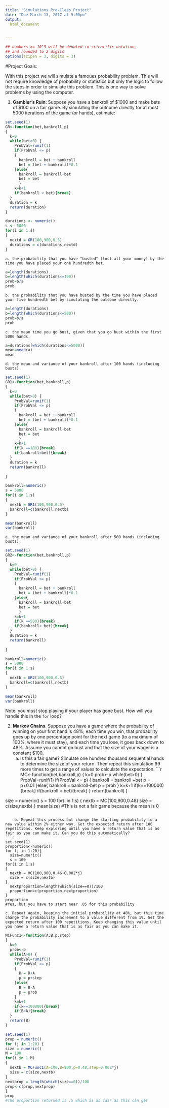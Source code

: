 ```yaml
---
title: "Simulations Pre-Class Project"
date: "Due March 13, 2017 at 5:00pm"
output:
  html_document


---
```


<style type="text/css">
.table {

    width: 80%;
    margin-left:10%; 
    margin-right:10%;
}
</style>
```r
## numbers >= 10^5 will be denoted in scientific notation,
## and rounded to 2 digits
options(scipen = 3, digits = 3)
```




#Project Goals:


With this project we will simulate a famoues probability problem. This will not require knowledge of probability or statistics but only the logic to follow the steps in order to simulate this problem. This is one way to solve problems by using the computer. 

 1. **Gambler's Ruin**: Suppose you have a bankroll of $1000 and make bets of $100 on a fair game. By simulating the outcome directly for at most 5000 iterations of the game (or hands), estimate:
```r
set.seed(1)
GR<-function(bet,bankroll,p)
{
  k=0
  while(bet>0) {
    ProbVal=runif(1)
    if(ProbVal <= p)
    {
      bankroll = bet + bankroll
      bet = (bet + bankroll)*0.1
    }else{
      bankroll = bankroll-bet
      bet = bet
      }
    k=k+1
    if(bankroll < bet){break}
  }
  duration = k
  return(duration)
}

durations <- numeric()
s <- 5000
for(i in 1:s)
{
  nextd = GR(100,900,0.5)
  durations = c(durations,nextd)
}
```
 
    a. the probability that you have "busted" (lost all your money) by the time you have placed your one hundredth bet. 
```r
a=length(durations)
b=length(which(durations<=100))
prob=b/a
prob
```
    
    b. the probability that you have busted by the time you have placed your five hundredth bet by simulating the outcome directly. 
```r
a=length(durations)
b=length(which(durations<=500))
prob=b/a
prob
```
    
    c. the mean time you go bust, given that you go bust within the first 5000 hands.
```r
a=durations[which(durations<=5000)]
mean=mean(a)
mean
```
    
    d. the mean and variance of your bankroll after 100 hands (including busts).
```r
set.seed(1)
GR1<-function(bet,bankroll,p)
{
  k=0
  while(bet>0) {
    ProbVal=runif(1)
    if(ProbVal <= p)
    {
      bankroll = bet + bankroll
      bet = (bet + bankroll)*0.1
    }else{
      bankroll = bankroll-bet
      bet = bet
      }
    k=k+1
    if(k ==100){break}
    if(bankroll<bet){break}
  }
  duration = k
  return(bankroll)
  
}

bankroll=numeric()
s = 5000
for(i in 1:s)
{
  nextb = GR1(100,900,0.5)
  bankroll=c(bankroll,nextb)
}

mean(bankroll)
var(bankroll)
```
    
    e. the mean and variance of your bankroll after 500 hands (including busts).
```r
set.seed(1)
GR2<-function(bet,bankroll,p)
{
  k=0
  while(bet>0) {
    ProbVal=runif(1)
    if(ProbVal <= p)
    {
      bankroll = bet + bankroll
      bet = (bet + bankroll)*0.1
    }else{
      bankroll = bankroll-bet
      bet = bet
      }
    k=k+1
    if(k ==500){break}
    if(bankroll< bet){break}
  }
  duration = k
  return(bankroll)
  
}

bankroll=numeric()
s = 5000
for(i in 1:s)
{
  nextb = GR2(100,900,0.5)
  bankroll=c(bankroll,nextb)
}

mean(bankroll)
var(bankroll)
```
    
 
Note: you *must* stop playing if your player has gone bust. How will you handle this in the `for` loop?

2. **Markov Chains**. Suppose you have a game where the probability of winning on your first hand is 48%; each time you win, that probability goes up by one percentage point for the next game (to a maximum of 100%, where it must stay), and each time you lose, it goes back down to 48%. Assume you cannot go bust and that the size of your wager is a constant $100.
    a. Is this a fair game? Simulate one hundred thousand sequential hands to determine the size of your return. Then repeat this simulation 99 more times to get a range of values to calculate the expectation.
```r
MC<-function(bet,bankroll,p)
{
  k=0
  prob<-p
  while(bet>0) {
    ProbVal=runif(1)
    if(ProbVal <= p)
    {
      bankroll = bankroll +bet
      p = p+0.01
    }else{
      bankroll = bankroll-bet
      p = prob
    }
    k=k+1
    if(k==100000){break}
    if(bankroll < bet){break}
  }
  return(bankroll)
}

size = numeric()
s = 100
for(i in 1:s)
{
  nextb = MC(100,900,0.48)
  size = c(size,nextb)
}
mean(size)
#This is not a fair game because the mean is 0
```
    
    b. Repeat this process but change the starting probability to a new value within 2% either way. Get the expected return after 100 repetitions. Keep exploring until you have a return value that is as fair as you can make it. Can you do this automatically?
```r
set.seed(1)
proportion<-numeric()
for (j in 1:20){
  size=numeric()
  s = 100
for(i in 1:s)
{
  nextb = MC(100,900,0.46+0.002*j)
  size = c(size,nextb)
}
  nextproportion=length(which(size==0))/100
  proportion=c(proportion,nextproportion)
}
proportion
#Yes, but you have to start near .05 for this probability 
```
    
    c. Repeat again, keeping the initial probability at 48%, but this time change the probability increment to a value different from 1%. Get the expected return after 100 repetitions. Keep changing this value until you have a return value that is as fair as you can make it. 
```r
MCFunc1<-function(A,B,p,step)
{
  k=0
  prob<-p
  while(A>0) {
    ProbVal=runif(1)
    if(ProbVal <= p)
    {
      B = B+A
      p = p+step
    }else{
      B = B-A
      p = prob
    }
    k=k+1
    if(k==100000){break}
    if(B<A){break}
  }
  return(B)
}

set.seed(1)
prop = numeric()
for (j in 1:20) {
size = numeric()
M = 100
for(i in 1:M)
{
  nextb = MCFunc1(A=100,B=900,p=0.48,step=0.002*j)
  size = c(size,nextb)
}
nextprop = length(which(size==0))/100
prop<-c(prop,nextprop)
}
prop
#The proportion returned is .5 which is as fair as this can get
```
    
